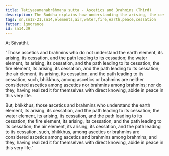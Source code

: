 ```yaml
---
title: Tatiyasamaṇabrāhmaṇa sutta - Ascetics and Brahmins (Third)
description: The Buddha explains how understanding the arising, the cessation, and the path leading to the cessation in regards to the four elements leads to peace in this very life.
tags: sn,sn12-21,sn14,elements,air,water,fire,earth,peace,cessation
fetter: ignorance
id: sn14.39
---
```


At Sāvatthi.

"Those ascetics and brahmins who do not understand the earth element, its arising, its cessation, and the path leading to its cessation; the water element, its arising, its cessation, and the path leading to its cessation; the fire element, its arising, its cessation, and the path leading to its cessation; the air element, its arising, its cessation, and the path leading to its cessation, such, bhikkhus, among ascetics or brahmins are neither considered ascetics among ascetics nor brahmins among brahmins; nor do they, having realized it for themselves with direct knowing, abide in peace in this very life.

But, bhikkhus, those ascetics and brahmins who understand the earth element, its arising, its cessation, and the path leading to its cessation; the water element, its arising, its cessation, and the path leading to its cessation; the fire element, its arising, its cessation, and the path leading to its cessation; the air element, its arising, its cessation, and the path leading to its cessation, such, bhikkhus, among ascetics or brahmins are considered ascetics among ascetics and brahmins among brahmins; and they, having realized it for themselves with direct knowing, abide in peace in this very life."